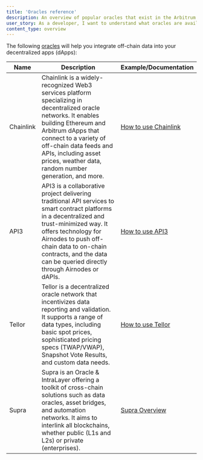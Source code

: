 ```yaml
---
title: 'Oracles reference'
description: An overview of popular oracles that exist in the Arbitrum ecosystem
user_story: As a developer, I want to understand what oracles are available in the Arbitrum ecosystem.
content_type: overview
---
```



<KnowMoreToolsBox />

The following [oracles](../../for-devs/concepts/oracles.mdx) will help you integrate off-chain data into your decentralized apps (dApps):

| Name      | Description                                                                                                                                                                                                                                                                                  | Example/Documentation                                                       |
| --------- | -------------------------------------------------------------------------------------------------------------------------------------------------------------------------------------------------------------------------------------------------------------------------------------------- | --------------------------------------------------------------------------- |
| Chainlink | Chainlink is a widely-recognized Web3 services platform specializing in decentralized oracle networks. It enables building Ethereum and Arbitrum dApps that connect to a variety of off-chain data feeds and APIs, including asset prices, weather data, random number generation, and more. | [How to use Chainlink](../../devs-how-tos/how-to-use-oracles.mdx#chainlink) |
| API3      | API3 is a collaborative project delivering traditional API services to smart contract platforms in a decentralized and trust-minimized way. It offers technology for Airnodes to push off-chain data to on-chain contracts, and the data can be queried directly through Airnodes or dAPIs.  | [How to use API3](../../devs-how-tos/how-to-use-oracles.mdx#api3)           |
| Tellor    | Tellor is a decentralized oracle network that incentivizes data reporting and validation. It supports a range of data types, including basic spot prices, sophisticated pricing specs (TWAP/VWAP), Snapshot Vote Results, and custom data needs.                                             | [How to use Tellor](../../devs-how-tos/how-to-use-oracles.mdx#tellor)       |
| Supra     | Supra is an Oracle & IntraLayer offering a toolkit of cross-chain solutions such as data oracles, asset bridges, and automation networks. It aims to interlink all blockchains, whether public (L1s and L2s) or private (enterprises).                                                       | [Supra Overview](https://supraoracles.com/docs/overview/)                   |


